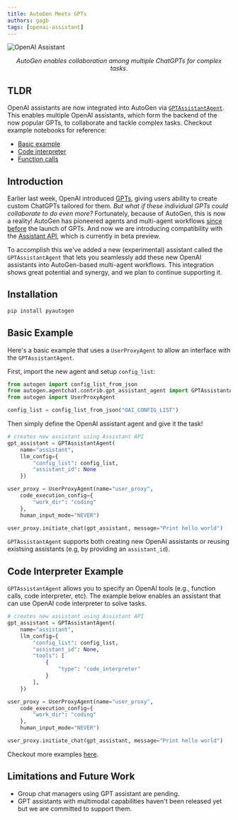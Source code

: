```yaml
---
title: AutoGen Meets GPTs
authors: gagb
tags: [openai-assistant]
---
```


![OpenAI Assistant](img/teaser.jpg)
<p align="center"><em>AutoGen enables collaboration among multiple ChatGPTs for complex tasks.</em></p>


## TLDR
OpenAI assistants are now integrated into AutoGen via [`GPTAssistantAgent`](https://github.com/microsoft/autogen/blob/main/autogen/agentchat/contrib/gpt_assistant_agent.py).
This enables multiple OpenAI assistants, which form the backend of the now popular GPTs, to collaborate and tackle complex tasks.
Checkout example notebooks for reference:
* [Basic example](https://github.com/microsoft/autogen/blob/main/notebook/agentchat_oai_assistant_twoagents_basic.ipynb)
* [Code interpreter](https://github.com/microsoft/autogen/blob/main/notebook/agentchat_oai_code_interpreter.ipynb)
* [Function calls](https://github.com/microsoft/autogen/blob/main/notebook/agentchat_oai_assistant_function_call.ipynb)


## Introduction
Earlier last week, OpenAI introduced [GPTs](https://openai.com/blog/introducing-gpts), giving users ability to create custom ChatGPTs tailored for them.
*But what if these individual GPTs could collaborate to do even more?*
Fortunately, because of AutoGen, this is now a reality!
AutoGen has pioneered agents and multi-agent workflows [since before](https://aka.ms/autogen-pdf) the launch of GPTs.
And now we are introducing compatibility with the [Assistant API](https://openai.com/blog/introducing-gpts), which is currently in beta preview.

To accomplish this we've added a new (experimental) assistant called the `GPTAssistantAgent` that
lets you seamlessly add these new OpenAI assistants into AutoGen-based multi-agent workflows.
This integration shows great potential and synergy, and we plan to continue supporting it.

## Installation

```bash
pip install pyautogen
```

## Basic Example

Here's a basic example that uses a `UserProxyAgent` to allow an interface
with the `GPTAssistantAgent`.


First, import the new agent and setup `config_list`:
```python
from autogen import config_list_from_json
from autogen.agentchat.contrib.gpt_assistant_agent import GPTAssistantAgent
from autogen import UserProxyAgent

config_list = config_list_from_json("OAI_CONFIG_LIST")
```

Then simply define the OpenAI assistant agent and give it the task!
```python
# creates new assistant using Assistant API
gpt_assistant = GPTAssistantAgent(
    name="assistant",
    llm_config={
        "config_list": config_list,
        "assistant_id": None
    })

user_proxy = UserProxyAgent(name="user_proxy",
    code_execution_config={
        "work_dir": "coding"
    },
    human_input_mode="NEVER")

user_proxy.initiate_chat(gpt_assistant, message="Print hello world")
```

`GPTAssistantAgent` supports both creating new OpenAI assistants or reusing existsing assistants
(e.g, by providing an `assistant_id`).


## Code Interpreter Example

`GPTAssistantAgent` allows you to specify an OpenAI tools
(e.g., function calls, code interpreter, etc). The example below enables an assistant
 that can use OpenAI code interpreter to solve tasks.

```python
# creates new assistant using Assistant API
gpt_assistant = GPTAssistantAgent(
    name="assistant",
    llm_config={
        "config_list": config_list,
        "assistant_id": None,
        "tools": [
            {
                "type": "code_interpreter"
            }
        ],
    })

user_proxy = UserProxyAgent(name="user_proxy",
    code_execution_config={
        "work_dir": "coding"
    },
    human_input_mode="NEVER")

user_proxy.initiate_chat(gpt_assistant, message="Print hello world")
```

Checkout more examples [here](https://github.com/microsoft/autogen/tree/main/notebook).

## Limitations and Future Work

- Group chat managers using GPT assistant are pending.
- GPT assistants with multimodal capabilities haven't been released yet but we are committed to support them.
